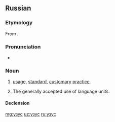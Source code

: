 ==Russian==

===Etymology===
From {{etyl|la|ru}} {{term|usus|lang=fr}}.

===Pronunciation===
* {{ru-IPA|у́зус}}

===Noun===
{{ru-noun|у́зус|m-in|у́зуса|у́зусы}}

# {{cx|legal|lang=ru}} [[usage]], [[standard]], [[customary]] [[practice]].
# {{cx|linguistics|lang=ru}} The generally accepted use of language units.

====Declension====
{{ru-noun-1|у́зус}}

[[mg:узус]]
[[uz:узус]]
[[ru:узус]]